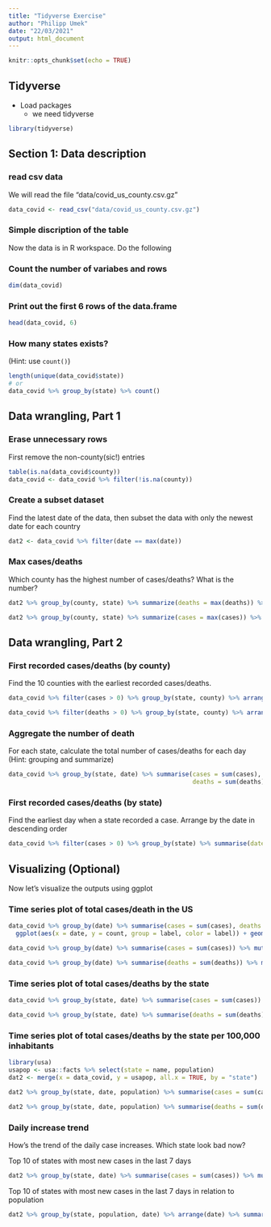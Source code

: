 ```yaml
---
title: "Tidyverse Exercise"
author: "Philipp Umek"
date: "22/03/2021"
output: html_document
---
```


```r
knitr::opts_chunk$set(echo = TRUE)
```

## Tidyverse

- Load packages
  - we need tidyverse

```r
library(tidyverse)
```

## Section 1: Data description

### read csv data

We will read the file "data/covid_us_county.csv.gz"

```r
data_covid <- read_csv("data/covid_us_county.csv.gz")

```

### Simple discription of the table

Now the data is in R workspace. Do the following


### Count the number of variabes and rows

```r
dim(data_covid)
```

### Print out the first 6 rows of the data.frame

```r
head(data_covid, 6)
```


### How many states exists?

(Hint: use `count()`)


```r
length(unique(data_covid$state))
# or
data_covid %>% group_by(state) %>% count()
```


## Data wrangling, Part 1

### Erase unnecessary rows

First remove the non-county(sic!) entries

```r
table(is.na(data_covid$county))
data_covid <- data_covid %>% filter(!is.na(county))
```


### Create a subset dataset

Find the latest date of the data, then subset the data with only the newest date for each country

```r
dat2 <- data_covid %>% filter(date == max(date))
```

### Max cases/deaths

Which county has the highest number of cases/deaths? What is the number?

```r
dat2 %>% group_by(county, state) %>% summarize(deaths = max(deaths)) %>% arrange(desc(deaths)) %>% head(5)

dat2 %>% group_by(county, state) %>% summarize(cases = max(cases)) %>% arrange(desc(cases)) %>% head(10)
```


## Data wrangling, Part 2


### First recorded cases/deaths (by county)

Find the 10 counties with the earliest recorded cases/deaths.

```r
data_covid %>% filter(cases > 0) %>% group_by(state, county) %>% arrange(desc(state, county, date)) %>% slice(1) %>% arrange(date) %>% select(county, state, date, cases) %>% head(10)

data_covid %>% filter(deaths > 0) %>% group_by(state, county) %>% arrange(desc(state, county, date)) %>% slice(1) %>% arrange(date) %>% select(county, state, date, deaths) %>% head(10)
```

### Aggregate the number of death

For each state, calculate the total number of cases/deaths for each day (Hint: grouping and summarize)


```r
data_covid %>% group_by(state, date) %>% summarise(cases = sum(cases),
                                                   deaths = sum(deaths))
```


### First recorded cases/deaths (by state)

Find the earliest day when a state recorded a case. Arrange by the date in descending order

```r
data_covid %>% filter(cases > 0) %>% group_by(state) %>% summarise(date = min(date)) %>% arrange(desc(date))
```

## Visualizing (Optional)

Now let's visualize the outputs using ggplot

### Time series plot of total cases/death in the US

```r
data_covid %>% group_by(date) %>% summarise(cases = sum(cases), deaths = sum(deaths)) %>% mutate(cases = cases / 1000, deaths = deaths / 1000) %>% pivot_longer(-date, names_to = "label", values_to = "count") %>% 
  ggplot(aes(x = date, y = count, group = label, color = label)) + geom_line()

data_covid %>% group_by(date) %>% summarise(cases = sum(cases)) %>% mutate(cases = cases / 1000) %>% ggplot(aes(x = date, y = cases)) + geom_line()

data_covid %>% group_by(date) %>% summarise(deaths = sum(deaths)) %>% mutate(deaths = deaths / 1000) %>% ggplot(aes(x = date, y = deaths)) + geom_line()

```


### Time series plot of total cases/deaths by the state

```r
data_covid %>% group_by(state, date) %>% summarise(cases = sum(cases)) %>% mutate(cases = cases / 1000) %>% ggplot(aes(x = date, y = cases)) + geom_line() + facet_wrap(~ state)

data_covid %>% group_by(state, date) %>% summarise(deaths = sum(deaths)) %>% mutate(deaths = deaths / 1000) %>% ggplot(aes(x = date, y = deaths)) + geom_line() + facet_wrap(~ state)
```


### Time series plot of total cases/deaths by the state per 100,000 inhabitants

```r
library(usa)
usapop <- usa::facts %>% select(state = name, population)
dat2 <- merge(x = data_covid, y = usapop, all.x = TRUE, by = "state")

dat2 %>% group_by(state, date, population) %>% summarise(cases = sum(cases)) %>% mutate(cases = cases / (population / 100000)) %>% ggplot(aes(x = date, y = cases)) + geom_line() + facet_wrap(~ state)

dat2 %>% group_by(state, date, population) %>% summarise(deaths = sum(deaths)) %>% mutate(deaths = deaths / (population / 100000)) %>% ggplot(aes(x = date, y = deaths)) + geom_line() + facet_wrap(~ state)
```

### Daily increase trend

How's the trend of the daily case increases. Which state look bad now?

Top 10 of states with most new cases in the last 7 days
```r
dat2 %>% group_by(state, date) %>% summarise(cases = sum(cases)) %>% mutate(trend = cases - lag(cases)) %>% filter(date >= max(date)-7) %>% group_by(state) %>% summarise(trend = sum(trend)) %>% arrange(desc(trend)) %>% head(10)
```

Top 10 of states with most new cases in the last 7 days in relation to population
```r
dat2 %>% group_by(state, population, date) %>% arrange(date) %>% summarise(cases = sum(cases)) %>% mutate(trend = cases - lag(cases)) %>% filter(date >= max(date)-7) %>% group_by(state, population) %>% summarise(increase_total = sum(trend)) %>% mutate(increase_per_10k = round(increase_total / (population / 10000), 1)) %>% arrange(desc(increase_per_10k)) %>% head(10)

```
